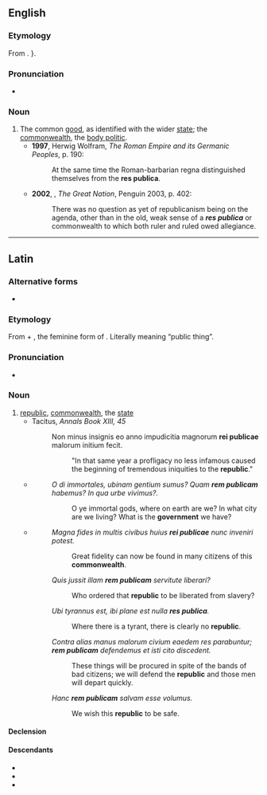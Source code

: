 {{also|respublica}}

==English==
{{wikipedia|lang=en}}

===Etymology===
From {{bor|en|la|rēs pūblica}}. {{doublet|en|republic}}}.

===Pronunciation===
* {{a|UK}} {{IPA|/ɹeɪz ˈpʊblɪkə/|lang=en}}

===Noun===
{{en-noun|-}}

# The common [[good]], as identified with the wider [[state]]; the [[commonwealth]], the [[body politic]].
#* '''1997''', Herwig Wolfram, ''The Roman Empire and its Germanic Peoples'', p. 190:
#*: At the same time the Roman-barbarian regna distinguished themselves from the '''res publica'''.
#* '''2002''', {{w|Colin Jones (historian)|Colin Jones}}, ''The Great Nation'', Penguin 2003, p. 402:
#*: There was no question as yet of republicanism being on the agenda, other than in the old, weak sense of a '''''res publica''''' or commonwealth to which both ruler and ruled owed allegiance.

----

==Latin==

===Alternative forms===
* {{l|la|rēspūblica}}

===Etymology===
From {{m|la|rēs||thing, affair}} + {{m|la|pūblica}}, the feminine form of {{m|la|pūblicus||public}}. Literally meaning “public thing”.

===Pronunciation===
* {{la-IPA|rēs pūblica}}

===Noun===
{{la-noun|[[rēs]] [[publicus|pūblica]]|reī pūblicae|f|fifth|decl2=first}}

# [[republic]], [[commonwealth]], the [[state]]
#* Tacitus, ''Annals Book XIII, 45''
#*: Non minus insignis eo anno impudicitia magnorum '''rei publicae''' malorum initium fecit. 
#*:: "In that same year a profligacy no less infamous caused the beginning of tremendous iniquities to the '''republic'''."
#* {{RQ:Cicero Catiline}}
#*: ''O di immortales, ubinam gentium sumus? Quam '''rem publicam''' habemus? In qua urbe vivimus?.''
#*:: O ye immortal gods, where on earth are we? In what city are we living? What is the '''government''' we have?
#* {{Q|la|Livy|Ab Urbe Condita|26|1|quote=Cn. Fuluius Centumalus P. Sulpicius Galba consules cum idibus Martiis magistratum inissent, senatu in Capitolium uocato, de '''re publica''', de administratione belli, de prouinciis exercitibusque patres consuluerunt.|year=27-25 BCE|trans=When the consuls Gnaeus Fulvius Centumalus and Publius Sulpicius Galba took up the magistracy on the Ides of March, they summoned the senate to the Capitoline Hill and consulted the senators on issues regarding the '''state''', the handling of the war, the provinces and the armies.}}
#*: ''Magna fides in multis civibus huius '''rei publicae''' nunc inveniri potest.''
#*:: Great fidelity can now be found in many citizens of this '''commonwealth'''.
#*: ''Quis jussit illam '''rem publicam''' servitute liberari?''
#*:: Who ordered that '''republic''' to be liberated from slavery?
#*: ''Ubi tyrannus est, ibi plane est nulla '''res publica'''.''
#*:: Where there is a tyrant, there is clearly no '''republic'''.
#*: ''Contra alias manus malorum civium eaedem res parabuntur; '''rem publicam''' defendemus et isti cito discedent.''
#*:: These things will be procured in spite of the bands of bad citizens; we will defend the '''republic''' and those men will depart quickly.
#*: ''Hanc '''rem publicam''' salvam esse volumus.''
#*:: We wish this '''republic''' to be safe.

====Declension====
{{la-ndecl|rēs<5> pūblica<+>|title=<5> noun with <1> adjective.}}

====Descendants====
* {{desc|en|republic|}}
* {{desc|ru|республика}}
* {{desc|es|república}}